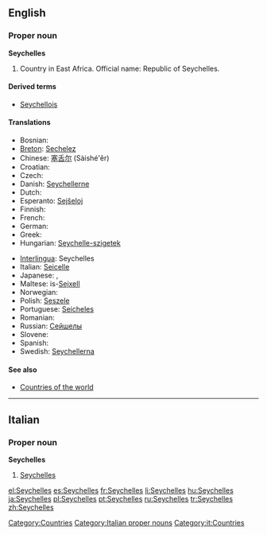 {{wikipedia|Seychelles}}
==English==

===Proper noun===
'''Seychelles'''

# Country in East Africa. Official name: Republic of Seychelles.

====Derived terms====
* [[Seychellois]]

====Translations====
{{trans-top|country in East Africa}}
* Bosnian: {{t-|bs|Sejšeli|m|p}}
* [[Breton]]: [[Sechelez]]
* Chinese: [[塞舌尔]] (Sàishé'ěr)
* Croatian: {{t-|hr|Sejšeli|m|p}}
* Czech: {{t-|cs|Seychely|p}}
* Danish: [[Seychellerne]]
* Dutch: {{t-|nl|Seychellen}}
* Esperanto: [[Sejŝeloj]]
* Finnish: {{t+|fi|Seychellit}}
* French: {{t+|fr|Seychelles}}
* German: {{t+|de|Seychellen}}
* Greek: {{t|el|Σεϋχέλλες|f|p|tr=Seychélles}}
* Hungarian: [[Seychelle-szigetek]]
{{trans-mid}}
* [[Interlingua]]: Seychelles
* Italian: [[Seicelle]]
* Japanese: {{t-|ja|セイシェル|tr=Seisheru|sc=Jpan}}, {{t-|ja|セーシェル|tr=Sēsheru|sc=Jpan}}
* Maltese: is-[[Sejxell]]
* Norwegian: {{t-|no|Seychellene}}
* Polish: [[Seszele]]
* Portuguese: [[Seicheles]]
* Romanian: {{t-|ro|Seychelles}}
* Russian: [[Сейшелы]]
* Slovene: {{t+|sl|Sejšeli|m|p}}
* Spanish: {{t+|es|Seychelles}}
* Swedish: [[Seychellerna]]
{{trans-bottom}}

====See also====
* [[Appendix:Countries of the world|Countries of the world]]

[[Category:Countries]]

----

==Italian==
{{wikipedia|lang=it}}

===Proper noun===
'''Seychelles''' {{f}} {{p}}

# [[#English|Seychelles ]]

[[Category:Italian proper nouns]]
[[Category:it:Countries]]

[[el:Seychelles]]
[[es:Seychelles]]
[[fr:Seychelles]]
[[li:Seychelles]]
[[hu:Seychelles]]
[[ja:Seychelles]]
[[pl:Seychelles]]
[[pt:Seychelles]]
[[ru:Seychelles]]
[[tr:Seychelles]]
[[zh:Seychelles]]